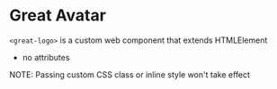 # Great Avatar

```<great-logo>``` is a custom web component that extends HTMLElement
- no attributes

NOTE: Passing custom CSS class or inline style won't take effect
